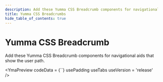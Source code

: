 ```yaml
---
description: Add these Yumma CSS Breadcrumb components for navigational aids that show the user path.
title: Yumma CSS Breadcrumbs
hide_table_of_contents: true
---
```



# Yumma CSS Breadcrumb

Add these Yumma CSS Breadcrumb components for navigational aids that show the user path.

<YmaPreview
  codeData = {``}
  usePadding
  useTabs
  useVersion = 'release'
/>